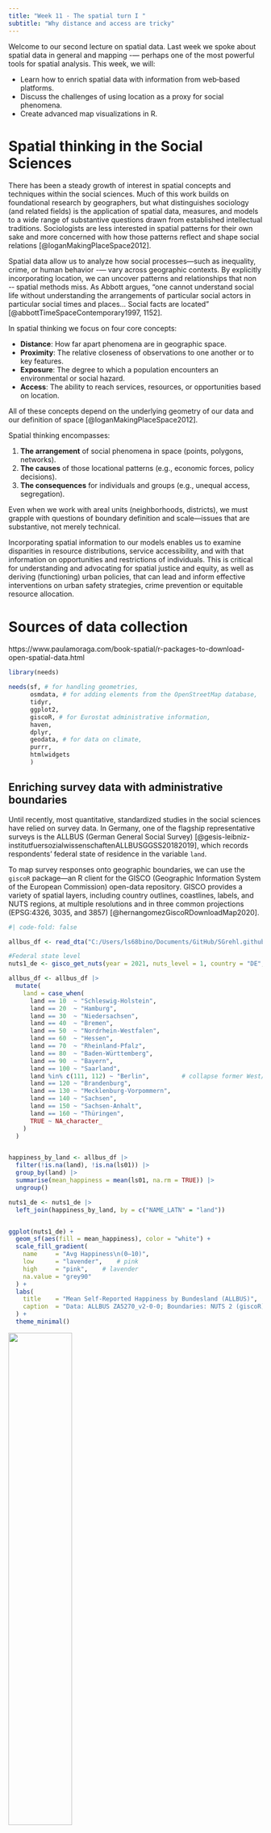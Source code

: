 ```yaml
---
title: "Week 11 - The spatial turn I "
subtitle: "Why distance and access are tricky"
---
```



Welcome to our second lecture on spatial data. Last week we spoke about spatial data in general and mapping -— perhaps one of the most powerful tools for spatial analysis. This week, we will:

- Learn how to enrich spatial data with information from web‐based platforms.  
- Discuss the challenges of using location as a proxy for social phenomena.  
- Create advanced map visualizations in R.  

# Spatial thinking in the Social Sciences

There has been a steady growth of interest in spatial concepts and techniques within the social sciences. Much of this work builds on foundational research by geographers, but what distinguishes sociology (and related fields) is the application of spatial data, measures, and models to a wide range of substantive questions drawn from established intellectual traditions. Sociologists are less interested in spatial patterns for their own sake and more concerned with how those patterns reflect and shape social relations [@loganMakingPlaceSpace2012].

Spatial data allow us to analyze how social processes—such as inequality, crime, or human behavior -— vary across geographic contexts. By explicitly incorporating location, we can uncover patterns and relationships that non -‐ spatial methods miss. As Abbott argues, “one cannot understand social life without understanding the arrangements of particular social actors in particular social times and places… Social facts are located” [@abbottTimeSpaceContemporary1997, 1152].

In spatial thinking we focus on four core concepts:

- **Distance**: How far apart phenomena are in geographic space.  
- **Proximity**: The relative closeness of observations to one another or to key features.  
- **Exposure**: The degree to which a population encounters an environmental or social hazard.  
- **Access**: The ability to reach services, resources, or opportunities based on location.  

All of these concepts depend on the underlying geometry of our data and our definition of space [@loganMakingPlaceSpace2012].

Spatial thinking encompasses:

1. **The arrangement** of social phenomena in space (points, polygons, networks).  
2. **The causes** of those locational patterns (e.g., economic forces, policy decisions).  
3. **The consequences** for individuals and groups (e.g., unequal access, segregation).  

Even when we work with areal units (neighborhoods, districts), we must grapple with questions of boundary definition and scale—issues that are substantive, not merely technical.


Incorporating spatial information to our models enables us to examine disparities in resource distributions, service accessibility, and with that information on opportunities and restrictions of individuals. This is critical for understanding and advocating for spatial justice and equity, as well as deriving (functioning) urban policies, that can lead and inform effective interventions on urban safety strategies, crime prevention or equitable resource allocation. 

# Sources of data collection

https://www.paulamoraga.com/book-spatial/r-packages-to-download-open-spatial-data.html

```r
library(needs)

needs(sf, # for handling geometries,
      osmdata, # for adding elements from the OpenStreetMap database,
      tidyr,
      ggplot2,
      giscoR, # for Eurostat administrative information,
      haven,
      dplyr,
      geodata, # for data on climate,
      purrr,
      htmlwidgets
      )

```

## Enriching survey data with administrative boundaries

Until recently, most quantitative, standardized studies in the social sciences have relied on survey data. In Germany, one of the flagship representative surveys is the ALLBUS (German General Social Survey) [@gesis-leibniz-institutfuersozialwissenschaftenALLBUSGGSS20182019], which records respondents’ federal state of residence in the variable `land`.

To map survey responses onto geographic boundaries, we can use the `giscoR` package—an R client for the GISCO (Geographic Information System of the European Commission) open-data repository. GISCO provides a variety of spatial layers, including country outlines, coastlines, labels, and NUTS regions, at multiple resolutions and in three common projections (EPSG:4326, 3035, and 3857) [@hernangomezGiscoRDownloadMap2020].


```r
#| code-fold: false

allbus_df <- read_dta("C:/Users/ls68bino/Documents/GitHub/SGrehl.github.io/computational-social-sciences/Data/ALLBUS/ZA5270_v2-0-0.dta")

#Federal state level
nuts1_de <- gisco_get_nuts(year = 2021, nuts_level = 1, country = "DE", resolution = "20")

allbus_df <- allbus_df |> 
  mutate(
    land = case_when(
      land == 10  ~ "Schleswig-Holstein",
      land == 20  ~ "Hamburg",
      land == 30  ~ "Niedersachsen",
      land == 40  ~ "Bremen",
      land == 50  ~ "Nordrhein-Westfalen",
      land == 60  ~ "Hessen",
      land == 70  ~ "Rheinland-Pfalz",
      land == 80  ~ "Baden-Württemberg",
      land == 90  ~ "Bayern",
      land == 100 ~ "Saarland",
      land %in% c(111, 112) ~ "Berlin",         # collapse former West/Ost
      land == 120 ~ "Brandenburg",
      land == 130 ~ "Mecklenburg-Vorpommern",
      land == 140 ~ "Sachsen",
      land == 150 ~ "Sachsen-Anhalt",
      land == 160 ~ "Thüringen",
      TRUE ~ NA_character_
    )
  )


happiness_by_land <- allbus_df |>
  filter(!is.na(land), !is.na(ls01)) |>
  group_by(land) |>
  summarise(mean_happiness = mean(ls01, na.rm = TRUE)) |>
  ungroup()

nuts1_de <- nuts1_de |>
  left_join(happiness_by_land, by = c("NAME_LATN" = "land"))


ggplot(nuts1_de) +
  geom_sf(aes(fill = mean_happiness), color = "white") +
  scale_fill_gradient(
    name     = "Avg Happiness\n(0–10)",
    low      = "lavender",    # pink
    high     = "pink",    # lavender
    na.value = "grey90"
  ) +
  labs(
    title    = "Mean Self-Reported Happiness by Bundesland (ALLBUS)",
    caption  = "Data: ALLBUS ZA5270_v2-0-0; Boundaries: NUTS 2 (giscoR)"
  ) +
  theme_minimal()

```

![](Graphics/mean_happyness.png){width=50%}

::: {#custom-block}

**NUTS-Regions** 

The Nomenclature of Territorial Units for Statistics (NUTS) is an EU standard for dividing member states into hierarchical regions:

- NUTS 0: Countries
- NUTS 1: Major socio-economic regions (German federal states like "Nordrhein-Westphalen")
- NUTS 2: Basic regions for the application of regional policies (e.g., individual Regierungsbezirke)
- NUTS 3: Small regions for specific diagnoses (Kreise or kreisfreie Städte).

 

```r

# Plot the regions
ggplot(nuts1_de) +
  geom_sf(fill = "lightblue", color = "white") +
  labs(title = "NUTS Level 1 Regions in Germany") +
  theme_minimal()

# Download NUTS level 2 regions for Germany
nuts2_de <- gisco_get_nuts(nuts_level = 2, country = "DE", resolution = 1)

# Plot the regions
ggplot(nuts2_de) +
  geom_sf(fill = "lightblue", color = "white") +
  labs(title = "NUTS Level 2 Regions in Germany") +
  theme_minimal()



# Download NUTS level 3 regions for Germany
nuts3_de <- gisco_get_nuts(nuts_level = 3, country = "DE", resolution = 1)

# Plot the regions
ggplot(nuts3_de) +
  geom_sf(fill = "lightblue", color = "white") +
  labs(title = "NUTS Level 3 Regions in Germany") +
  theme_minimal()


# Download NUTS level 4 regions for Germany
nuts0_de <- gisco_get_nuts(nuts_level = 0, country = "DE", resolution = 1)

# Plot the regions
ggplot(nuts0_de) +
  geom_sf(fill = "lightblue", color = "white") +
  labs(title = "NUTS Level 0 Regions in Germany") +
  theme_minimal()

```

::: {layout-ncol=4}

![](Graphics/nuts0.png){fig-alt="NUTS level 0" width="200px"}

![](Graphics/nuts1.png){fig-alt="NUTS level 1" width="200px"}

![](Graphics/nuts2.png){fig-alt="NUTS level 2" width="200px"}

![](Graphics/nuts3.png){fig-alt="NUTS level 3" width="200px"}

:::

:::

Because surveys must balance spatial precision with respondent confidentiality, location is typically reported only at NUTS 1 or NUTS 2 level. However, aggregated metadata—such as regional averages or counts—can sometimes be accessed at finer scales.

Importantly, joining survey data to shape files is primarily a descriptive exercise: it adds geographic context for visualization and exploratory analysis, even though it does not generate new information about individual respondents.



## Climatic data

Environmental sociology examines the dynamic relationship between societies and their natural environments. Within this field, the study of climate impacts—and society’s influence on climate—is rapidly expanding. By leveraging new spatial data sources and geographic tools, we can begin to ask questions such as:

- How does exposure to extreme weather influence survey responses on well-being or climate anxiety?  
- Are people in regions experiencing rapid temperature increases more likely to support ambitious climate policies?  
- Do variations in precipitation patterns correlate with reported trust in governmental climate initiatives?

For data collection, we can use the **geodata** package in R [@mandelGeodataDownloadGeographic2021], which offers programmatic access to a wide range of global raster and vector datasets, including:

- **Climate layers** (e.g., temperature, precipitation via WorldClim)  
- **Elevation** and **accessibility** metrics  
- **Land use**, **soil**, and **crop suitability** maps  
- **Species occurrence** records  
- **Administrative boundaries** at multiple levels  

With these tools, you can seamlessly integrate environmental variables into your social-science workflows—linking survey data, policy indicators, and demographic information to enrich your analyses and visualizations.  

This is just one example, data can of course also be downloaded or collected via weather channels. 

```r
#| code-fold: false

d <- worldclim_country(country = "Germany",
                       res = 0.5,
                       var = "tmax",
                       path = tempdir()
                       )

terra::plot(mean(d), plg = list(title = "Max. temperature (C)"))


```

![](Graphics/max_temp.png){width=50%}

## OpenStreetMap Data with `osmdata`


[OpenStreetMap](https://www.openstreetmap.org/#map=6/51.33/10.45) (OSM) is a crowdsourced geographic database maintained by volunteers around the world. With the **osmdata** package [@padghamOsmdataImportOpenStreetMap2023], you can pull features like roads, railway stations, schools, supermarkets, and more directly into R as **sf** objects. A full list of mappable features is on the [OSM wiki](https://wiki.openstreetmap.org/wiki/Map_features) [@moragaRspatialdataCollectionData2022].


You can inspect which feature keys and tags you might query:

```r
#| code-fold: false

available_features()

available_tags("water")
```

When we create an `osmdata` query we start by defining a geographical area that we wish to include. This is done by defining a bounding box that defines a geographical area by its bounding lattitudes and longitudes. (ESR: ) The bounding box for a given place name can be obtained with the `getbb()`function. For example the bounding box of Leipzig can be obrained (and saved directly as a simple feature object as follows:

```r
#| code-fold: false
placebb <- getbb("Leipzig",
                 format_out = "sf_polygon")

```


To retrieve the required features of a place defined by the bounding box, we can overpass query this with `opq()`. Then, the `add_osm_feature()` function can be used to add the required features to the query. Finally, we use the `osmdata_sf()` function to obtain a simple feature object of the resultant query. 

```r
#| code-fold: false

# turn that polygon into a simple numeric bbox
bb <- st_bbox(placebb)

# run your query using that numeric bbox
hospitals <- opq(bbox = bb) |>
  add_osm_feature(key = "amenity",
                  value = "hospital") |>
  #add_osm_feature(key = "name") |>
  osmdata_sf()

#make sure to check if they share the same crs (in this case WGS 84)


hospitals_named <- hospitals$osm_polygons

ggplot() +
  
  geom_sf(data = placebb, fill = "lavender", color = "grey50") +
  geom_sf(
    data = hospitals$osm_points,
    aes(geometry = geometry),
    color = "purple",
    size = 1,
    alpha = 0.7
  ) +
  
 
  geom_sf(
    data  = hospitals$osm_polygons,
    aes(geometry = geometry),
    fill  = "lavender",   # lavender
    color = "purple",
    alpha = 0.4
  ) +
  
  
  geom_sf_text(
    data = hospitals_named,
    aes(label = name, geometry = geometry),
    size  = 2,
    color = "navy",
    check_overlap = TRUE
  ) +
  
  coord_sf(expand = FALSE) +
  labs(
    title    = "Hospitals in Leipzig",
    caption  = "Source: OpenStreetMap"
  ) +
  theme_minimal()


```

![](Graphics/hospitals.png)


:::{.student-exercise}

Explore OpenStreetMap (OSM) data to identify tram stops (“Tramhaltestellen”) and tram connections in Leipzig. Create a map that plots tram stops as points and displays tram route lines. 



```r

bb_leipzig <- getbb("Leipzig, Germany")

# Query for public transport stops
pt_stops <- opq(bbox = bb_leipzig) |>
  add_osm_feature(key = "railway", value = "tram_stop") |>
  osmdata_sf()

# Extract points from the result
pt_stops_sf <- pt_stops$osm_points |>
  filter(!st_is_empty(geometry))


pt_lines <- opq(bbox = bb_leipzig) |>
  add_osm_feature(key = "route", value = c("tram")) |>
  osmdata_sf()


# Extract lines from the result
pt_lines_sf <- pt_lines$osm_lines |>
  filter(!st_is_empty(geometry))

unique(pt_lines_sf$name)

# bb_leipzig_bbox <- st_bbox(c(
#   xmin = bb_leipzig[1,1], ymin = bb_leipzig[2,1],
#   xmax = bb_leipzig[1,2], ymax = bb_leipzig[2,2]
# ), crs = 4326)  # WGS84 CRS
# 
# # Then convert bbox to simple feature polygon
# bb_sfc <- st_as_sfc(bb_leipzig_bbox)

# Plot
ggplot() +
  geom_sf(data = placebb, fill = "lavender", color = "grey50") +
  #geom_sf(data = bb_sfc, fill = "lightgrey", color = "grey50") +
  geom_sf(data = pt_stops_sf, color = "pink", size = 1, alpha = 0.7) +
  geom_sf(data = pt_lines_sf, color = "navy", size = 0.8, alpha = 0.7) +
  labs(title = "Public Transport in Leipzig") +
  theme_minimal()


# Boundary box ist nicht sehr genau
# Routen sind nicht immer eingetragen
# Hat man mit seinem Tag wirklich alle Objects identifiziert?
# Es braucht some form of validation

```


Do you encounter any problems? Why do you think is that?

:::




# Measuring space

In social sciences, space is rarely studied as an absolute concept; rather, it is almost always understood relative to a reference point or object — such as the neighborhood around a person’s home or the distance to a resource. For example, measuring distance allows us to map the location of something in relation to something else, or  researchers frequently simulate resources to define an egocentric neighborhood — like a 1-kilometer radius around a person’s residence — to study how the built environment influences travel behavior [@frankObesityRelationshipsCommunity2004]. Due to limited access to detailed (and often confidential) location data, researchers often assign individuals to administrative units like census tracts or zip codes and approximate their location using the centroid of these areas. 

## Euclidean distance

Euclidean distance is the straight-line distance between two points — the shortest path “as the crow flies.” For $A_{(x_1, y_1)}$ and $B_{(x_2, y_2)}$, it is calculated by:



$$
d = \sqrt{(x_2 - x_1)^2 + (y_2 - y_1)^2}
$$
deriving from the Pythagorean theorem.


Euclidean distance is especially useful when approximating proximity in open, unobstructed spaces or as a baseline measure before considering more complex routes like travel time or street networks.

Remember this from last week?


```r
bb <- st_bbox(leipzig)

streets <- opq(bbox = bb) |>
  add_osm_feature(key = "highway") |>
  osmdata_sf()

# Load streets (from OSM)
leipzig_streets <- streets$osm_lines |>
  filter(highway %in% c("motorway", "primary", "secondary", "tertiary")) |>  # filter larger streets only! Speed
  st_transform(4326) |>
  st_intersection(st_union(leipzig))


doeni <- st_sf(
  name = "Lieblingsdöner",
  geometry = st_sfc(st_point(c(12.3563, 51.3419)),
                    crs = 4326)
)


gwz <- st_sf(
  name = "GWZ",
  geometry = st_sfc(st_point(c(12.36845,51.3319)),
                    crs = 4326)
)

# Shapefile ins gleiche CRS transformieren
leipzig <- st_transform(leipzig,
                        4326)

# Plot everything
ggplot() +
  geom_sf(data = leipzig, fill = "lavender", color = "lightgray") +
  geom_sf(data = leipzig_streets, color = "bisque3", size = 0.3) +
  geom_sf(data = doeni, color = "pink", size = 3) +
  geom_sf_text(data = doeni, aes(label = name), nudge_y = 0.005, size = 3) +
  geom_sf(data = gwz, color = "pink", size = 3) +
  geom_sf_text(data = gwz, aes(label = name), nudge_y = 0.005, size = 3) +
  theme_minimal()
```

![Lieblingsdöner und GWZ](Graphics/lieblingsdoener.png){width=500}

Using the `sf`-package we can compute the Euclidean distance using:



```r
#| code-fold: false

dist <- st_distance(doeni, gwz)
```
Units: [m]
         [,1]
[1,] 1396.006



## Manhattan distance

The Manhattan distance is a metric, used to calculate the distance between two points in a gitterartige Pfad. In contrast to the euclidean distance, the manhattan distance measures the sum of absolute differences between two coordinates of points. 

The Manhattan distance for n-dimensional vectors is:

$$
|x_1 - x_2| + |y_1-y_2| + ... + |v_{n1}-v_{n2}|
$$

![](Graphics/distances.png){width=50%}

## Geodesic distance

The geodesic distance is the shortest distance between two points on a curved surface, measured along the surface itself, rather than a straight line through space. 

![](Graphics/geodesic.png)

## Network distance

Straight-line (Euclidean) distance is simple and fast to compute but doesn't reflect the actual travel path people use. In real life, movement is constrained by the layout of the street network.

To capture network-constrained distances (e.g., for walking, cycling, or driving), we can use tools like dodgr (distances on directed graphs) or osrm, which allow for routing on real streets.

In this example, we use `dodgr`  to calculate the shortest distance for cyclists between two points in Leipzig.


```r
#| code-fold: false

library(dodgr)

# Download road network for Leipzig
net <- dodgr_streetnet("Leipzig", expand = 0.05)

# Weight the graph (e.g., bycicle profile)
graph <- weight_streetnet(net, wt_profile = "bicycle")


from <- c(12.3731, 51.3397)
to <- c(12.4, 51.35)


path_dist <- dodgr_dists(graph, from = from, to = to)
print(path_dist)

```

2519.564 meter.



### Isochronic distance 

Isochronic distance represents how far one can travel from a starting point within a certain amount of time, accounting for actual travel networks, speeds, and possibly time of day.

:::{layout-ncol=2}

![From rome to rio](Graphics/world-map-isochronic-1914.png)


![From rome to rio](Graphics/world-map-isochronic-2016.png)

:::

Isochrones are useful for operationalizing accessibility — for example, measuring how many schools or services are reachable within 10 minutes. They are vital in urban planning, transportation analysis, emergency response, and studying spatial inequalities.

Calculating travel time is more complex than straight-line distance because it requires integrating transportation modes, routes, and speeds.

The `osrm`package provides access to travel time and distance data through routing services, enabling isochrone calculations.

```r
library(osrm)


# Create an sf POINT for Leipzig
leipzig <- data.frame(
  id = "leipzig",
  lon = 12.3731,
  lat = 51.3397
)

leipzig_sf <- st_as_sf(leipzig, coords = c("lon", "lat"), crs = 4326)


# Get isochrones (returns polygons for each time range)
iso <- osrmIsochrone(loc = leipzig_sf, breaks = c(5, 10, 15))



ggplot() +
  geom_sf(data = placebb, fill = NA, color = "grey30", size = 0.8) +
  geom_sf(data = iso, aes(fill = factor(isomax)), color = NA, alpha = 0.6) +
  geom_sf(data = leipzig_sf, color = "black", size = 2) +
  scale_fill_brewer(palette = "YlOrRd", name = "Minutes") +
  labs(
    title = "Isochrones from Leipzig City Center",
    subtitle = "Areas reachable within 5, 10, and 15 minutes",
    caption = "Source: OpenStreetMap via OSRM"
  ) +
  theme_minimal()

```

![](Graphics/isos.png)

For comparison, we can measure the size of these isochrome cells by using the main functions of the `sf`-package. 


```r

library(units)

# Split by isomax value
iso_5 <- iso |> filter(isomax == 5)
iso_10 <- iso |> filter(isomax == 10)
iso_15 <- iso |> filter(isomax == 15)


iso_5_m <- st_transform(iso_5, 3857)
iso_10_m <- st_transform(iso_10, 3857)
iso_15_m <- st_transform(iso_15, 3857)

area_5 <- st_area(iso_5_m)
area_10 <- st_area(iso_10_m)
area_15 <- st_area(iso_15_m)

# Print areas in square kilometers
print(set_units(area_5, km^2))
print(set_units(area_10, km^2))
print(set_units(area_15, km^2))
```





## Voronoi-Cells

Voronoi cells (or Thiessen polygons) divide space such that each point in a polygon is closest to one specific service point. Each cell thus represents a catchment area of influence.

When we intersect these polygons with population data (e.g. census blocks or grids) we can approximately measure how many people are assigned (by procimity) to each facility. 

We can also compare real administrative zones (e.g. school catchments) to Voronoi-derived zones. Discrepancies reveal potential mismatch between planning and reality. 

we can use `st_voronoi()`for generating Voronoi cells. with `st_intersection() we can check for overlays with population or income data.

```r
#| code-fold: false

# Combine features

hospital_areas <- bind_rows(
  hospitals$osm_polygons,
  hospitals$osm_multipolygons
)


# Get centroids of each feature
hospital_pts <- hospital_areas |>
  st_centroid() |>
  st_transform(4326)  # WGS84 for consistency


hpts <- st_union(hospital_pts)


hpts_proj <- st_transform(hospital_pts, 32633)  # UTM zone 33N

bb_proj <- st_transform(placebb, 32633)


# Create Voronoi diagram
voro_raw <- st_voronoi(st_union(hpts_proj), envelope = st_as_sfc(st_bbox(bb_proj)))

# Extract and convert to sf
voro_polygons <- st_collection_extract(voro_raw, "POLYGON")
voro_sf <- st_sf(geometry = voro_polygons, crs = 32633)

voro_clipped <- st_intersection(voro_sf, bb_proj)

# Plot Voronoi cells + hospital locations
ggplot() +
  # Background: study area outline (optional)
  geom_sf(data = placebb, fill = NA, color = "grey40", linetype = "dashed") +

  # Voronoi polygons
  geom_sf(data = voro_clipped, fill = "lightblue", color = "pink", alpha = 0.4) +

  # Hospital points
  geom_sf(data = hospital_pts, color = "purple", size = 2) +

  labs(
    title = "Voronoi Cells Around Hospitals in Leipzig",
    subtitle = "Each polygon shows the area closest to a hospital",
    caption = "Data: OpenStreetMap via osmdata"
  ) +
  theme_minimal()

```

![](Graphics/voronoi.png)


## Segregation

As [@mcphersonBirdsFeatherHomophily2001, p.430] stated: "the most basic source of homophily is space: We are more likely to have contact with those who are closer to us in geographic location than those who are distant."

Let's begin with a powerful visualization by the NYT. 

[Mapping segregation by the New York Times](https://www.nytimes.com/interactive/2015/07/08/us/census-race-map.html)

The map is based on census data and shows how racially segregated or integrated American cities are.

Traditionally, segregation is measured through group distributions across fixed geographic units (like census tracks or blocks). An example is the **Index of Dissimilarity**, which tells us how evenly two groups are spread across neighborhoods. 

Michael White [-@whiteMeasurementSpatialSegregation1983] introduced a new perspective: What if we measured segregation based on the **actual distance** between people. Imagine every person in a city. If white residents tend to live physically closer to other white residents, and Black residents tend to live closer to other Black residents, then the city is spatially segregated—even if they live in neighboring tracts. In this view, segregation isn’t just about which side of the neighborhood boundary people live on—it’s about how far people are from each other, on average.
Working with aggregated data for areas such as census tracts, these distances cannot be precisely measured, but they can be estimated, and White proposed an index that could summarize the spatial pattern of an entire city in terms of groups’ relative proximity to one another.

Building on this work, scholars like Reardon and O'Sullivan [-@reardonMeasuresSpatialSegregation2004] have refined ways to calculate spatial segregation more precisely. These newer methods blend spatial relationships with traditional aspatial tools. These methods consider people to have some proximity not only to others in the same block or tract, but also to those who live in nearby areas [@loganMakingPlaceSpace2012].


::: {.student-exercise}

*(15 minutes)*

In groups of three, think of a sociological question where space plays an important role—either as a key variable or as a context.

1. Discuss how you might operationalize “space” in this question.

2. Reflect on the possible methods you could use to measure spatial aspects.

3. Identify potential limitations or challenges in using spatial data for your question.


:::





# Bonus: Advanced visualisation using leaflet

Leaflet is a powerful and flexible R package for creating interactive maps. It allows you to combine multiple map layers, including base maps, markers, polygons, and custom shapes. You can customize markers with icons, popups, and labels to provide more context. Leaflet supports different base tiles like OpenStreetMap, Stamen, and CartoDB, giving you options for map style and detail. You can add layers control so users can toggle different datasets on and off. It also supports clustering of many points to keep the map clean and performant. Advanced visualizations can use polygons or polylines to show boundaries, routes, or regions. Leaflet allows dynamic styling of features based on attributes, such as coloring districts by population density. You can integrate leaflet with other R packages like sf for spatial data handling, making it easy to plot shapefiles or geojson. It supports adding legends, scale bars, and even custom JavaScript for interactivity. Popups and tooltips provide detailed info when users hover or click on map elements. Heatmaps and choropleth maps are possible through add-on packages or custom coding. Leaflet maps can be saved as HTML files, embedded in R Markdown, or Shiny apps for interactive web dashboards. Using leaflet proxies, you can update maps dynamically in response to user input without redrawing everything. Overall, leaflet provides a versatile environment to create maps from simple point plots to complex, multi-layered geographic visualizations.

```r
# Define Leipzig coordinates
leipzig_coords <- c(12.3731, 51.3397)  # lon, lat

# Your Lieblingsdöner coordinates (example: replace with your actual location)
doener_coords <- c(12.3848, 51.3390)



# Create leaflet map
m <- leaflet() |>
        addProviderTiles(providers$CartoDB.Positron) |>
        # Add polygon of Germany outline (optional: simplified for this example)
        addPolygons(data = nuts0_de, # you can load Germany shape as sf object here for boundary
                    fillColor = "lavender", color = "black", weight = 2) |>
        # Add a circle around Leipzig to highlight it
        addCircles(lng = leipzig_coords[1], lat = leipzig_coords[2],
                   radius = 10000, color = "pink", fillOpacity = 0.2,
                   popup = "Leipzig") |>
        # Add a marker for your Lieblingsdoener
        addMarkers(lng = doener_coords[1], lat = doener_coords[2],
                   popup = "Mein Lieblingsdöner 🌯") |>
        # Set initial view roughly centered on Germany
        setView(lng = 10.0, lat = 51.0, zoom = 6)


saveWidget(m, "my_leaflet_map.html")
```


<iframe src="Graphics/my_leaflet_map.html" width="100%" height="600px" frameborder="0"></iframe>














